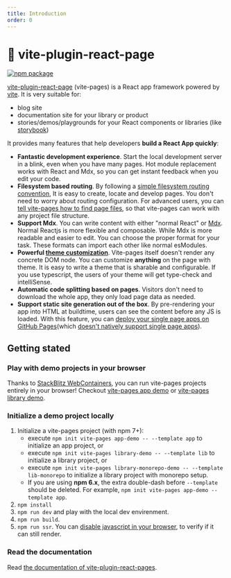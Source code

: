 ```yaml
---
title: Introduction
order: 0
---
```


# 📘 vite-plugin-react-page

<p>
  <a
    href="https://www.npmjs.com/package/vite-plugin-react-pages"
    target="_blank"
    rel="noopener"
  >
    <img
      src="https://img.shields.io/npm/v/vite-plugin-react-pages.svg"
      alt="npm package"
    />
  </a>
</p>

[vite-plugin-react-page](https://github.com/vitejs/vite-plugin-react-pages) (vite-pages) is a React app framework powered by [vite](https://github.com/vitejs/vite). It is very suitable for:

- blog site
- documentation site for your library or product
- stories/demos/playgrounds for your React components or libraries (like [storybook](https://storybook.js.org/))

It provides many features that help developers **build a React App quickly**:

- **Fantastic development experience**. Start the local development server in a blink, even when you have many pages. Hot module replacement works with React and Mdx, so you can get instant feedback when you edit your code.
- **Filesystem based routing**. By following a [simple filesystem routing convention](/fs-routing), It is easy to create, locate and develop pages. You don't need to worry about routing configuration. For advanced users, you can [tell vite-pages how to find page files](/advanced-fs-routing), so that vite-pages can work with any project file structure.
- **Support Mdx**. You can write content with either "normal React" or [Mdx](https://mdxjs.com/). Normal Reactjs is more flexible and composable. While Mdx is more readable and easier to edit. You can choose the proper format for your task. These formats can import each other like normal esModules.
- **Powerful [theme customization](/theme)**. Vite-pages itself doesn't render any concrete DOM node. You can customize **anything** on the page with theme. It is easy to write a theme that is sharable and configurable. If you use typescript, the users of your theme will get type-check and intelliSense.
- **Automatic code splitting based on pages**. Visitors don't need to download the whole app, they only load page data as needed.
- **Support static site generation out of the box**. By pre-rendering your app into HTML at buildtime, users can see the content before any JS is loaded. With this feature, you can [deploy your single page apps on GitHub Pages](https://github.com/vitejs/vite-plugin-react-pages/tree/master/doc-site)(which [doesn't natively support single page apps](https://www.google.com/search?q=github+pages+single+page+apps&oq=github+pages+single+page+apps)).

## Getting stated

### Play with demo projects in your browser

Thanks to [StackBlitz WebContainers](https://blog.stackblitz.com/posts/introducing-webcontainers/), you can run vite-pages projects entirely in your browser! Checkout [vite-pages app demo](https://stackblitz.com/fork/github/vitejs/vite-plugin-react-pages/tree/master/packages/create-project/template-app?file=README.md&terminal=dev) or [vite-pages library demo](https://stackblitz.com/fork/github/vitejs/vite-plugin-react-pages/tree/master/packages/create-project/template-lib?file=README.md&terminal=dev).

### Initialize a demo project locally

1. Initialize a vite-pages project (with npm 7+):
   - execute `npm init vite-pages app-demo -- --template app` to initialize an app project, or
   - execute `npm init vite-pages library-demo -- --template lib` to initialize a library project, or
   - execute `npm init vite-pages library-monorepo-demo -- --template lib-monorepo` to initialize a library project with monorepo setup.
   - If you are using **npm 6.x**, the extra double-dash before `--template` should be deleted. For example, `npm init vite-pages app-demo --template app`.
2. `npm install`
3. `npm run dev` and play with the local dev envirenment.
4. `npm run build`.
5. `npm run ssr`. You can [disable javascript in your browser](https://developers.google.com/web/tools/chrome-devtools/javascript/disable), to verify if it can still render.

### Read the documentation

Read [the documentation of vite-plugin-react-pages](https://vitejs.github.io/vite-plugin-react-pages/).
